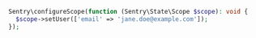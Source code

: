 ```php
Sentry\configureScope(function (Sentry\State\Scope $scope): void {
  $scope->setUser(['email' => 'jane.doe@example.com']);
});
```

